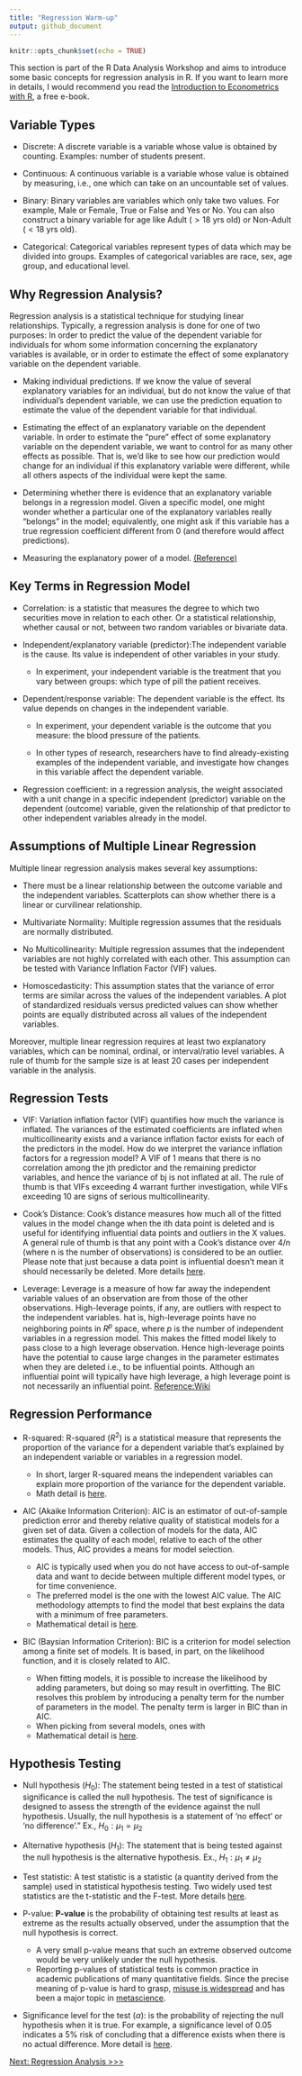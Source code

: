 ```yaml
---
title: "Regression Warm-up"
output: github_document
---
```


```r
knitr::opts_chunk$set(echo = TRUE)
```

This section is part of the R Data Analysis Workshop and aims to introduce some basic concepts for regression analysis in R. If you want to learn more in details, I would recommend you read the [Introduction to Econometrics with R](https://www.econometrics-with-r.org/index.html), a free e-book. 

## Variable Types 

- Discrete: A discrete variable is a variable whose value is obtained by counting. Examples: number of students present. 

- Continuous: A continuous variable is a variable whose value is obtained by measuring, i.e., one which can take on an uncountable set of values.

- Binary: Binary variables are variables which only take two values. For example, Male or Female, True or False and Yes or No. You can also construct a binary variable for age like Adult ($>18$ yrs old) or Non-Adult ($<18$ yrs old). 

- Categorical: Categorical variables represent types of data which may be divided into groups. Examples of categorical variables are race, sex, age group, and educational level. 

## Why Regression Analysis?

Regression analysis is a statistical technique for studying linear relationships. Typically, a regression analysis is done for one of two purposes: In order to predict the value of the dependent variable for individuals for whom some information concerning the explanatory variables is available, or in order to estimate the effect of some explanatory variable on the dependent variable.

- Making individual predictions. If we know the value of several explanatory variables for an individual, but do not know the value of that individual’s dependent variable, we can use the prediction equation to estimate the value of the dependent variable for that individual.

- Estimating the effect of an explanatory variable on the dependent variable. In order to estimate the “pure” effect of some explanatory variable on the dependent variable, we want to control for as many other effects as possible. That is, we’d like to see how our prediction would change for an individual if this explanatory variable were different, while all others aspects of the individual were kept the same.

- Determining whether there is evidence that an explanatory variable belongs in a regression model. Given a specific model, one might wonder whether a particular one of the explanatory variables really “belongs” in the model; equivalently, one might ask if this variable has a true regression coefficient different from 0 (and therefore would affect predictions).

- Measuring the explanatory power of a model. [(Reference)](https://www.kellogg.northwestern.edu/faculty/weber/jhu/statistics/regression.htm)

## Key Terms in Regression Model

- Correlation: is a statistic that measures the degree to which two securities move in relation to each other. Or a statistical relationship, whether causal or not, between two random variables or bivariate data.

- Independent/explanatory variable (predictor):The independent variable is the cause. Its value is independent of other variables in your study.
  
  - In experiment, your independent variable is the treatment that you vary between groups: which type of pill the patient receives.

- Dependent/response variable: The dependent variable is the effect. Its value depends on changes in the independent variable. 

  - In experiment, your dependent variable is the outcome that you measure: the blood pressure of the patients. 
  
  - In other types of research, researchers have to find already-existing examples of the independent variable, and investigate how changes in this variable affect the dependent variable.
  
- Regression coefficient: in a regression analysis, the weight associated with a unit change in a specific independent (predictor) variable on the dependent (outcome) variable, given the relationship of that predictor to other independent variables already in the model. 

## Assumptions of Multiple Linear Regression 
Multiple linear regression analysis makes several key assumptions: 

- There must be a linear relationship between the outcome variable and the independent variables. Scatterplots can show whether there is a linear or curvilinear relationship.

- Multivariate Normality: Multiple regression assumes that the residuals are normally distributed.

- No Multicollinearity: Multiple regression assumes that the independent variables are not highly correlated with each other. This assumption can be tested with Variance Inflation Factor (VIF) values. 

- Homoscedasticity: This assumption states that the variance of error terms are similar across the values of the independent variables. A plot of standardized residuals versus predicted values can show whether points are equally distributed across all values of the independent variables.

Moreover, multiple linear regression requires at least two explanatory variables, which can be nominal, ordinal, or interval/ratio level variables. A rule of thumb for the sample size is at least 20 cases per independent variable in the analysis.

## Regression Tests

- VIF: Variation inflation factor (VIF) quantifies how much the variance is inflated. The variances of the estimated coefficients are inflated when multicollinearity exists and a variance inflation factor exists for each of the predictors in the model. How do we interpret the variance inflation factors for a regression model? A VIF of 1 means that there is no correlation among the jth predictor and the remaining predictor variables, and hence the variance of bj is not inflated at all. The rule of thumb is that VIFs exceeding 4 warrant further investigation, while VIFs exceeding 10 are signs of serious multicollinearity.

- Cook's Distance: Cook's distance measures how much all of the fitted values in the model change when the ith data point is deleted and is useful for identifying influential data points and outliers in the X values. A general rule of thumb is that any point with a Cook's distance over 4/n (where n is the number of observations) is considered to be an outlier. Please note that just because a data point is influential doesn't mean it should necessarily be deleted. More details [here](https://www.statology.org/how-to-identify-influential-data-points-using-cooks-distance/).

- Leverage: Leverage is a measure of how far away the independent variable values of an observation are from those of the other observations. High-leverage points, if any, are outliers with respect to the independent variables. hat is, high-leverage points have no neighboring points in  $R^p$ space, where $p$ is the number of independent variables in a regression model. This makes the fitted model likely to pass close to a high leverage observation. Hence high-leverage points have the potential to cause large changes in the parameter estimates when they are deleted i.e., to be influential points. Although an influential point will typically have high leverage, a high leverage point is not necessarily an influential point. [Reference:Wiki](https://en.wikipedia.org/wiki/Leverage_(statistics))

## Regression Performance

- R-squared: R-squared ($R^2$) is a statistical measure that represents the proportion of the variance for a dependent variable that's explained by an independent variable or variables in a regression model. 
  
  - In short, larger R-squared means the independent variables can explain more proportion of the variance for the dependent variable. 
  - Math detail is [here](https://en.wikipedia.org/wiki/Coefficient_of_determination). 

- AIC (Akaike Information Criterion): AIC is an estimator of out-of-sample prediction error and thereby relative quality of statistical models for a given set of data. Given a collection of models for the data, AIC estimates the quality of each model, relative to each of the other models. Thus, AIC provides a means for model selection. 

  - AIC is typically used when you do not have access to out-of-sample data and want to decide between multiple different model types, or for time convenience. 
  - The preferred model is the one with the lowest AIC value. The AIC methodology attempts to find the model that best explains the data with a minimum of free parameters. 
  - Mathematical detail is [here](https://en.wikipedia.org/wiki/Akaike_information_criterion).

- BIC (Baysian Information Criterion): BIC is a criterion for model selection among a finite set of models. It is based, in part, on the likelihood function, and it is closely related
to AIC. 

  - When fitting models, it is possible to increase the likelihood by adding parameters, but doing so may result in overfitting. The BIC resolves this problem by introducing a penalty term for the number of parameters in the model. The penalty term is larger in BIC than in AIC.
  - When picking from several models, ones with 
  - Mathematical detail is [here](https://www.immagic.com/eLibrary/ARCHIVES/GENERAL/WIKIPEDI/W120607B.pdf).

## Hypothesis Testing

- Null hypothesis ($H_0$): The statement being tested in a test of statistical significance is called the null hypothesis. The test of significance is designed to assess the strength of the evidence against the null hypothesis. Usually, the null hypothesis is a statement of 'no effect' or 'no difference'." Ex., $H_0: \mu_1 = \mu_2$

- Alternative hypothesis ($H_1$): The statement that is being tested against the null hypothesis is the alternative hypothesis. Ex., $H_1: \mu_1 \neq \mu_2$

- Test statistic: A test statistic is a statistic (a quantity derived from the sample) used in statistical hypothesis testing. Two widely used test statistics are the t-statistic and the F-test. More details [here](https://en.wikipedia.org/wiki/Test_statistic).

- P-value: **P-value** is the probability of obtaining test results at least as extreme as the results actually observed, under the assumption that the null hypothesis is correct.
  
  - A very small p-value means that such an extreme observed outcome would be very unlikely under the null hypothesis. 
  - Reporting p-values of statistical tests is common practice in academic publications of many quantitative fields. Since the precise meaning of p-value is hard to grasp, [misuse is widespread](https://en.wikipedia.org/wiki/Misuse_of_p-values) and has been a major topic in [metascience](https://en.wikipedia.org/wiki/Metascience).

- Significance level for the test ($\alpha$): is the probability of rejecting the null hypothesis when it is true. For example, a significance level of 0.05 indicates a 5% risk of concluding that a difference exists when there is no actual difference. More detail is [here](https://blog.minitab.com/en/adventures-in-statistics-2/understanding-hypothesis-tests-significance-levels-alpha-and-p-values-in-statistics). 

[Next: Regression Analysis >>>](https://github.com/YuxiaoLuo/r_analysis_dri_2022/blob/main/regression_analysis.md)
